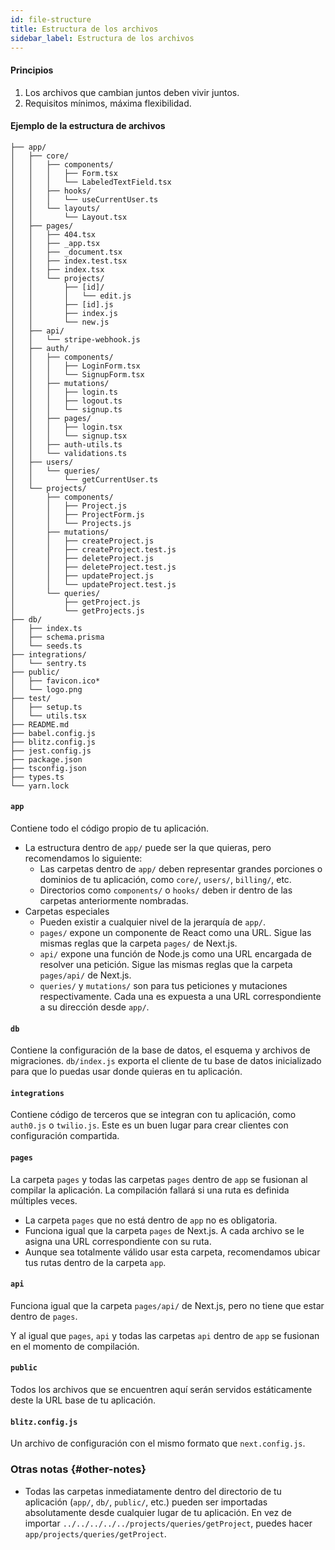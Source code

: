 ```yaml
---
id: file-structure
title: Estructura de los archivos
sidebar_label: Estructura de los archivos
---
```


#### Principios

1. Los archivos que cambian juntos deben vivir juntos.
2. Requisitos mínimos, máxima flexibilidad.

#### Ejemplo de la estructura de archivos

```
├── app/
│   ├── core/
│   │   ├── components/
│   │   │   ├── Form.tsx
│   │   │   └── LabeledTextField.tsx
│   │   ├── hooks/
│   │   │   └── useCurrentUser.ts
│   │   └── layouts/
│   │       └── Layout.tsx
│   ├── pages/
│   │   ├── 404.tsx
│   │   ├── _app.tsx
│   │   ├── _document.tsx
│   │   ├── index.test.tsx
│   │   ├── index.tsx
│   │   └── projects/
│   │       ├── [id]/
│   │       │   └── edit.js
│   │       ├── [id].js
│   │       ├── index.js
│   │       └── new.js
│   ├── api/
│   │   └── stripe-webhook.js
│   ├── auth/
│   │   ├── components/
│   │   │   ├── LoginForm.tsx
│   │   │   └── SignupForm.tsx
│   │   ├── mutations/
│   │   │   ├── login.ts
│   │   │   ├── logout.ts
│   │   │   └── signup.ts
│   │   ├── pages/
│   │   │   ├── login.tsx
│   │   │   └── signup.tsx
│   │   ├── auth-utils.ts
│   │   └── validations.ts
│   ├── users/
│   │   └── queries/
│   │       └── getCurrentUser.ts
│   └── projects/
│       ├── components/
│       │   ├── Project.js
│       │   ├── ProjectForm.js
│       │   └── Projects.js
│       ├── mutations/
│       │   ├── createProject.js
│       │   ├── createProject.test.js
│       │   ├── deleteProject.js
│       │   ├── deleteProject.test.js
│       │   ├── updateProject.js
│       │   └── updateProject.test.js
│       └── queries/
│           ├── getProject.js
│           └── getProjects.js
├── db/
│   ├── index.ts
│   ├── schema.prisma
│   └── seeds.ts
├── integrations/
│   └── sentry.ts
├── public/
│   ├── favicon.ico*
│   └── logo.png
├── test/
│   ├── setup.ts
│   └── utils.tsx
├── README.md
├── babel.config.js
├── blitz.config.js
├── jest.config.js
├── package.json
├── tsconfig.json
├── types.ts
└── yarn.lock
```

#### `app`

Contiene todo el código propio de tu aplicación.

- La estructura dentro de `app/` puede ser la que quieras, pero
  recomendamos lo siguiente:
  - Las carpetas dentro de `app/` deben representar grandes porciones o
    dominios de tu aplicación, como `core/`, `users/`, `billing/`, etc.
  - Directorios como `components/` o `hooks/` deben ir dentro de las
    carpetas anteriormente nombradas.
- Carpetas especiales
  - Pueden existir a cualquier nivel de la jerarquía de `app/`.
  - `pages/` expone un componente de React como una URL. Sigue las mismas
    reglas que la carpeta `pages/` de Next.js.
  - `api/` expone una función de Node.js como una URL encargada de
    resolver una petición. Sigue las mismas reglas que la carpeta
    `pages/api/` de Next.js.
  - `queries/` y `mutations/` son para tus peticiones y mutaciones
    respectivamente. Cada una es expuesta a una URL correspondiente a su
    dirección desde `app/`.

#### `db`

Contiene la configuración de la base de datos, el esquema y archivos de
migraciones. `db/index.js` exporta el cliente de tu base de datos
inicializado para que lo puedas usar donde quieras en tu aplicación.

#### `integrations`

Contiene código de terceros que se integran con tu aplicación, como
`auth0.js` o `twilio.js`. Este es un buen lugar para crear clientes con
configuración compartida.

#### `pages`

La carpeta `pages` y todas las carpetas `pages` dentro de `app` se
fusionan al compilar la aplicación. La compilación fallará si una ruta es
definida múltiples veces.

- La carpeta `pages` que no está dentro de `app` no es obligatoria.
- Funciona igual que la carpeta `pages` de Next.js. A cada archivo se le
  asigna una URL correspondiente con su ruta.
- Aunque sea totalmente válido usar esta carpeta, recomendamos ubicar tus
  rutas dentro de la carpeta `app`.

#### `api`

Funciona igual que la carpeta `pages/api/` de Next.js, pero no tiene que
estar dentro de `pages`.

Y al igual que `pages`, `api` y todas las carpetas `api` dentro de `app`
se fusionan en el momento de compilación.

#### `public`

Todos los archivos que se encuentren aquí serán servidos estáticamente
deste la URL base de tu aplicación.

#### `blitz.config.js`

Un archivo de configuración con el mismo formato que `next.config.js`.

### Otras notas {#other-notes}

- Todas las carpetas inmediatamente dentro del directorio de tu aplicación
  (`app/`, `db/`, `public/`, etc.) pueden ser importadas absolutamente
  desde cualquier lugar de tu aplicación. En vez de importar
  `../../../../../projects/queries/getProject`, puedes hacer
  `app/projects/queries/getProject`.

